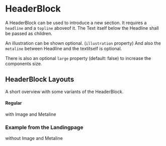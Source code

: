 
<Meta title="Components/Content/HeaderBlock" component={HeaderBlock} />

# HeaderBlock

A HeaderBlock can be used to introduce a new section. It requires a `headline` and a `topline` aboveof it.
The Text itself below the Headline shall be passed as children.

An illustration can be shown optional. (`illustration` property)
And also the `metaline` between Headline and the textitself is optional.

There is also an optional `large` property (default: false) to increase the components size.

## HeaderBlock Layouts

A short overview with some variants of the HeaderBlock.

#### Regular

with Image and Metaline

<Canvas>
  <Story story={Regular} />
</Canvas>

### Example from the Landingpage

without Image and Metaline

<Canvas>
  <Story story={LandingPageExample} />
</Canvas>
